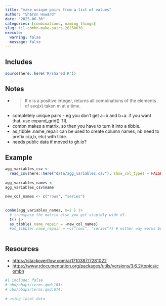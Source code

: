 ```yaml
---
title: "make unique pairs from a list of values"
author: "Sharon Howard"
date: "2025-06-30"
categories: [combinations, naming things]
slug: til-combn-make-pairs-20250630
execute:
  warning: false
  message: false
---
```


## Includes

```r
source(here::here('R/shared.R'))
```

## Notes

-  > If x is a positive integer, returns all combinations of the elements of seq(x) taken m at a time. 
-  completely unique pairs - eg you don't get a+b and b+a. if you want that, use expand_grid() TIL 
-  combn makes a matrix, so then you have to turn it into a tibble.  
-  as_tibble .name_repair can be used to create column names, nb need to prefix c(a,b, etc) with tilde. 
-  needs public data if moved to gh.io? 




## Example

```r
agg_variables_csv <- 
  read_csv(here::here("data/agg_variables.csv"), show_col_types = FALSE) 
 
agg_variables_names <- 
agg_variables_csv$name 
 
new_col_names <- c("rows", "series") 
 
 
combn(agg_variables_names, m=2 ) |>  
  # transpose the matrix else you get stupidly wide df. 
  t() |> 
  as_tibble(.name_repair = ~new_col_names) 
  #as_tibble(.name_repair = ~c("rows", "series")) # either way works but nb placing of ~ 
 

```


## Resources

* [https://stackoverflow.com/a/1710387/7281022](https://stackoverflow.com/a/1710387/7281022) 
* [https://www.rdocumentation.org/packages/utils/versions/3.6.2/topics/combn](https://www.rdocumentation.org/packages/utils/versions/3.6.2/topics/combn)

```r
#| include: false
# obo/obapi/terms.qmd:163:  
# obo/obapi/terms.qmd:674:  
 
# using local data
```
